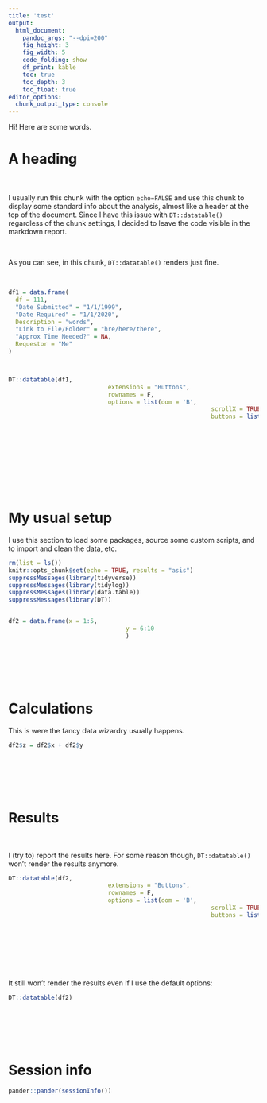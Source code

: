 ```yaml
---
title: 'test'
output:
  html_document:
    pandoc_args: "--dpi=200"
    fig_height: 3
    fig_width: 5
    code_folding: show
    df_print: kable
    toc: true
    toc_depth: 3
    toc_float: true
editor_options: 
  chunk_output_type: console
---
```



Hi! Here are some words.


# A heading  
\
\
I usually run this chunk with the option `echo=FALSE` and use this chunk to display some standard info about the analysis, almost like a header at the top of the document.  Since I have this issue with `DT::datatable()` regardless of the chunk settings, I decided to leave the code visible in the markdown report.

\

As you can see, in this chunk, `DT::datatable()` renders just fine.  

\



```r


df1 = data.frame(
  df = 111,
  "Date Submitted" = "1/1/1999",
  "Date Required" = "1/1/2020",
  Description = "words",
  "Link to File/Folder" = "hre/here/there",
  "Approx Time Needed?" = NA, 
  Requestor = "Me"
)



DT::datatable(df1, 
							extensions = "Buttons",
							rownames = F, 
							options = list(dom = 'B',
														 scrollX = TRUE,
														 buttons = list(list(extend = 'copy', 
														 										title = NULL, 
														 										header = FALSE))) )




```

\
\
\
\



# My usual setup

I use this section to load some packages, source some custom scripts, and to import and clean the data, etc.

```r
rm(list = ls())
knitr::opts_chunk$set(echo = TRUE, results = "asis")
suppressMessages(library(tidyverse))
suppressMessages(library(tidylog))
suppressMessages(library(data.table))
suppressMessages(library(DT))


df2 = data.frame(x = 1:5,
								 y = 6:10
								 )

```





\
\
\
\

# Calculations  

This is were the fancy data wizardry usually happens.

```r

df2$z = df2$x + df2$y

```



\
\
\
\


# Results  

\

I (try to) report the results here.  For some reason though, `DT::datatable()` won't render the results anymore.


```r





DT::datatable(df2, 
							extensions = "Buttons",
							rownames = F, 
							options = list(dom = 'B',
														 scrollX = TRUE,
														 buttons = list(list(extend = 'copy', 
														 										title = NULL, 
														 										header = FALSE))) )




```


\
\

It still won't render the results even if I use the default options:

```r
DT::datatable(df2)
```


\
\
\
\



# Session info

```r

pander::pander(sessionInfo())

```
